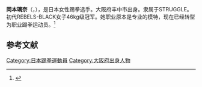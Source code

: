 {{Expand language|1=ja|time=2020-12-17T07:48:09+00:00}}
{{Infobox martial artist
|name=ぱんちゃん 璃奈
|image= 
|imagesize=
|caption=
|realname=岡本 璃奈<br />（おかもと りな）
|nickname=鋼のキューティー・ストライカー
| height= {{height|m=1.64|precision=1}}
|weight=46 kg
|weight_class=[[针量级|针量级]]
|style=[[踢拳#日本踢拳|日式踢拳]]
|reach=
|nationality={{JPN}}
|birth_date={{生年月日と年齢|1994|3|17}}
|birth_place=[[大阪府|大阪府]][[豊中市|豊中市]]
|death_date=
|death_place=
|family=
|relative=
|team=STRUGGLE
|theme=
|total=8
|wins=8
|KO=1
|losses=
|draws=
|no contests=
}}
'''岡本璃奈'''（{{jpn|j=ぱんちゃん 璃奈|kn=ぱんちゃん りな}}，{{bd|1994年|3月17日||}}），是日本女性踢拳选手。大阪府丰中市出身。隶属于STRUGGLE。初代REBELS-BLACK女子46kg级冠军。她职业原本是专业的模特，现在已经转型为职业踢拳运动员。<ref>{{cite web|url=https://number.bunshun.jp/articles/-/842505|title=デビュー7連勝も悔し涙の負けず嫌い。新鋭・ぱんちゃん璃奈の可能性は？|work=文春オンライン|access-date=2021-05-26|archive-date=2021-05-26|archive-url=https://web.archive.org/web/20210526090050/https://number.bunshun.jp/articles/-/842505}}</ref>

==参考文献==
{{reflist}}

{{DEFAULTSORT:panchan rina}}
[[Category:日本踢拳運動員|Category:日本踢拳運動員]]
[[Category:大阪府出身人物|Category:大阪府出身人物]]
{{japan-bio-stub}}